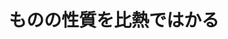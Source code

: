 ﻿---
title: "ものの性質を比熱ではかる"
category: "その他"
vol: 17
interviewee: "阿竹 徹 "
url: ""
tags: ["熱"]
pdf: "17-6.pdf"
career: ""
pdfurl: "17-6/17-6.pdf"
preface: ""
---
